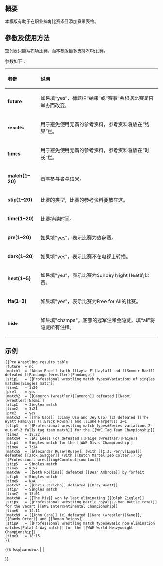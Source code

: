 <includeonly><!-- 在這裡加入模板的保護標識 --></includeonly><noinclude>{{Documentation subpage}}</noinclude>
<!-- 在本行下編輯模板說明 -->
== 概要 ==
本模版有助于在职业摔角比赛条目添加赛果表格。
== 參數及使用方法 ==
空列表只能写四场比赛，而本模版最多支持20场比赛。

参数如下：
{| class="wikitable"
! style="text-align: left" | 参数
! style="text-align: left" | 说明
|-
| '''future'''
| 如果填“yes”，标题栏“结果”或“赛事”会根据比赛是否举办而改变。
|-
| '''results'''
| 用于避免使用无谓的参考资料，参考资料将放在“结果”栏。
|-
| '''times'''
| 用于避免使用无谓的参考资料，参考资料将放在“时长”栏。
|-
| '''match(1–20)'''
| 赛事参与者与结果。
|-
|'''stip(1–20)'''
| 比赛的类型，比赛的参考资料要放在这。
|-
| '''time(1–20)'''
| 比赛持续时间。
|-
| '''pre(1–20)'''
| 如果填"yes"，表示比赛为热身赛。
|-
| '''dark(1–20)'''
| 如果填"yes"，表示比赛不在电视上转播。
|-
| '''heat(1–5)'''
| 如果填"yes"，表示比赛为Sunday Night Heat的比赛。
|-
| '''ffa(1–3)'''
| 如果填"yes"，表示比赛为Free for All的比赛。
|-
| '''hide'''
| 如果填"champs"。底部的冠军注释会隐藏，填“all”将隐藏所有注释。
|}

== 示例 ==
{{Pro Wrestling results table
|future  = no
|match1  = [[Adam Rose]] (with [[Layla El|Layla]] and [[Summer Rae]]) defeated [[Fandango (wrestler)|Fandango]]
|stip1   = [[Professional wrestling match types#Variations of singles matches|Singles match]]
|time1   = 1:20
|pre1    = yes
|match2  = [[Cameron (wrestler)|Cameron]] defeated [[Naomi (wrestler)|Naomi]]
|stip2   = Singles match
|time2   = 3:21
|pre2    = yes
|match3  = [[The Usos]] (Jimmy Uso and Jey Uso) (c) defeated [[The Wyatt Family]] ([[Erick Rowan]] and [[Luke Harper]]) 2–1
|stip3   = [[Professional wrestling match types#Series variations|2-out-of-3 falls tag team match]] for the [[WWE Tag Team Championship]]
|time3   = 19:22
|match4  = [[AJ Lee]] (c) defeated [[Paige (wrestler)|Paige]]
|stip4   = Singles match for the [[WWE Divas Championship]]
|time4   = 7:14
|match5  = [[Alexander Rusev|Rusev]] (with [[C.J. Perry|Lana]]) defeated [[Jack Swagger]] (with [[Dutch Mantel|Zeb Colter]]) by [[Professional wrestling#Countout|countout]]
|stip5   = Singles match
|time5   = 9:57
|match6  = [[Seth Rollins]] defeated [[Dean Ambrose]] by forfeit
|stip6   = Singles match
|time6   = N/A
|match7  = [[Chris Jericho]] defeated [[Bray Wyatt]] 
|stip7   = Singles match
|time7   = 15:01
|match8  = [[The Miz]] won by last eliminating [[Dolph Ziggler]]
|stip8   = [[Professional wrestling battle royal|19-man battle royal]] for the vacant [[WWE Intercontinental Championship]]
|time8   = 14:11
|match9  = [[John Cena]] (c) defeated [[Kane (wrestler)|Kane]], [[Randy Orton]] and [[Roman Reigns]]
|stip9   = [[Professional wrestling match types#Basic non-elimination matches|Fatal 4-Way match]] for the [[WWE World Heavyweight Championship]]
|time9   = 18:15
}}

<pre style="overflow: auto">
{{Pro Wrestling results table
|future  = no
|match1  = [[Adam Rose]] (with [[Layla El|Layla]] and [[Summer Rae]]) defeated [[Fandango (wrestler)|Fandango]]
|stip1   = [[Professional wrestling match types#Variations of singles matches|Singles match]]
|time1   = 1:20
|pre1    = yes
|match2  = [[Cameron (wrestler)|Cameron]] defeated [[Naomi (wrestler)|Naomi]]
|stip2   = Singles match
|time2   = 3:21
|pre2    = yes
|match3  = [[The Usos]] (Jimmy Uso and Jey Uso) (c) defeated [[The Wyatt Family]] ([[Erick Rowan]] and [[Luke Harper]]) 2–1
|stip3   = [[Professional wrestling match types#Series variations|2-out-of-3 falls tag team match]] for the [[WWE Tag Team Championship]]
|time3   = 19:22
|match4  = [[AJ Lee]] (c) defeated [[Paige (wrestler)|Paige]]
|stip4   = Singles match for the [[WWE Divas Championship]]
|time4   = 7:14
|match5  = [[Alexander Rusev|Rusev]] (with [[C.J. Perry|Lana]]) defeated [[Jack Swagger]] (with [[Dutch Mantel|Zeb Colter]]) by [[Professional wrestling#Countout|countout]]
|stip5   = Singles match
|time5   = 9:57
|match6  = [[Seth Rollins]] defeated [[Dean Ambrose]] by forfeit
|stip6   = Singles match
|time6   = N/A
|match7  = [[Chris Jericho]] defeated [[Bray Wyatt]] 
|stip7   = Singles match
|time7   = 15:01
|match8  = [[The Miz]] won by last eliminating [[Dolph Ziggler]]
|stip8   = [[Professional wrestling battle royal|19-man battle royal]] for the vacant [[WWE Intercontinental Championship]]
|time8   = 14:11
|match9  = [[John Cena]] (c) defeated [[Kane (wrestler)|Kane]], [[Randy Orton]] and [[Roman Reigns]]
|stip9   = [[Professional wrestling match types#Basic non-elimination matches|Fatal 4-Way match]] for the [[WWE World Heavyweight Championship]]
|time9   = 18:15
}}
</pre>
<includeonly>{{#ifeq:{{SUBPAGENAME}}|sandbox | |
<!-- 本行下加入模板的分類，跨維基連結加入Wikidata（參見[[Wikipedia:Wikidata]]） -->

}}</includeonly>